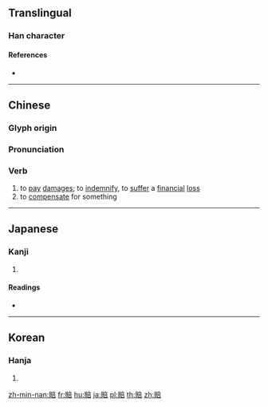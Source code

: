 {{character info/new}}
{{also|赔}}
==Translingual==

===Han character===
{{Han char|rn=154|rad=貝|as=08|sn=15|four=60861|canj=BCYTR|ids=⿰貝咅}}

====References====
* {{Han ref|kx=1209.240|dkj=36818|dj=1674.130|hdz=63650.100|uh=8CE0|ud=36064|bh=BDDF|bd=48607}}

----

==Chinese==
{{zh-forms|s=赔}}

===Glyph origin===
{{Han etym}}

===Pronunciation===
{{zh-pron
|m=péi
|c=pui4
|h=pfs=phòi
|md=
|mn=tp,xm:pê/kh,qz,xm,zz:pôe/qz:pêr
|mn_note=pôe - literary; pê/pêr - vernacular
|w=
|mc=y
|oc=y
|cat=
}}

===Verb===
{{zh-verb}}

# to [[pay]] [[damage]]s; to [[indemnify]], to [[suffer]] a [[financial]] [[loss]]
# to [[compensate]] for something

----

==Japanese==

===Kanji===
{{ja-kanji|grade=c|rs=貝08}}

# {{defn|lang=ja|sort=貝08}}

====Readings====
* {{ja-readings|goon=[[べ]] (be) {{non-joyo-reading}}|kanon=[[はい]] (hai) {{non-joyo-reading}}|kanyoon=[[ばい]] (bai)|kun=[[つぐなう]] (tsugunau)|nanori=}}

----

==Korean==

===Hanja===
{{ko-hanja|hangeul=배|eumhun=|rv=bae|mr=pae|y=pay}}

# {{defn|lang=ko|sort=貝08}}

[[zh-min-nan:賠]]
[[fr:賠]]
[[hu:賠]]
[[ja:賠]]
[[pl:賠]]
[[th:賠]]
[[zh:賠]]